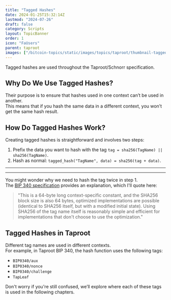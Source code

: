```yaml
---
title: "Tagged Hashes"
date: 2024-01-25T15:32:14Z
lastmod: "2024-07-26"
draft: false
category: Scripts
layout: TopicBanner
order: 1
icon: "FaUsers"
parent: taproot
images: ["/bitcoin-topics/static/images/topics/taproot/thumbnail-tagged-hash.jpg"]
---
```


Tagged hashes are used throughout the Taproot/Schnorr specification.

## Why Do We Use Tagged Hashes?

Their purpose is to ensure that hashes used in one context can’t be used in another.  
This means that if you hash the same data in a different context, you won’t get the same hash result.

## How Do Tagged Hashes Work?

Creating tagged hashes is straightforward and involves two steps:

1. Prefix the data you want to hash with the tag `tag = sha256(TagName) || sha256(TagName)`.
2. Hash as normal: `tagged_hash("TagName", data) = sha256(tag + data)`.

---

<div className="dark:hidden">
    <SvgDisplay
        src="/bitcoin-topics/static/images/topics/taproot/tag-light.svg"
        width="80%"
        height="auto"
    />
</div>
<div className="hidden dark:block">
    <SvgDisplay
        src="/bitcoin-topics/static/images/topics/taproot/tag.svg"
        width="80%"
        height="auto"
    />
</div>

---

You might wonder why we need to hash the tag twice in step 1.  
The <a href="https://github.com/bitcoin/bips/blob/master/bip-0340.mediawiki" target="_blank">BIP 340 specification</a> provides an explanation, which I'll quote here:

> "This is a 64-byte long context-specific constant, and the SHA256 block size is also 64 bytes, optimized implementations are possible (identical to SHA256 itself, but with a modified initial state). Using SHA256 of the tag name itself is reasonably simple and efficient for implementations that don't choose to use the optimization."

## Tagged Hashes in Taproot

Different tag names are used in different contexts.  
For example, in Taproot BIP 340, the hash function uses the following tags:

- `BIP0340/aux`
- `BIP0340/nonce`
- `BIP0340/challenge`
- `TapLeaf`

Don't worry if you're still confused, we’ll explore where each of these tags is used in the following chapters.